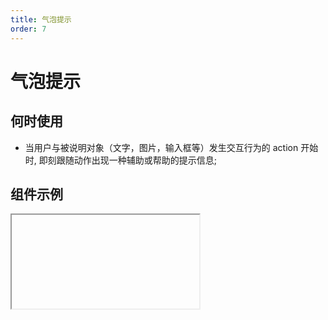 ```yaml
---
title: 气泡提示
order: 7
---
```


# 气泡提示

## 何时使用

- 当用户与被说明对象（文字，图片，输入框等）发生交互行为的 action 开始时, 即刻跟随动作出现一种辅助或帮助的提示信息;

## 组件示例


<Iframe url="https://www.aliwork.com/developer/balloon-v2?isRenderNav=false" />
## 组件属性


<AttrTable
  dataSource={[
    {
      attr: '气泡类型',
      code: 'TYPE',
      type: 'string',
      demo: '"balloon" "tooltip"',
      dafault: 'balloon',
      desc: '',
    },
    {
      attr: '样式类型',
      code: 'TYPE',
      type: 'String',
      demo: '"normal" "primary"',
      dafault: 'normal',
      desc: '',
    },
    {
      attr: '弹窗内容',
      code: 'content',
      type: 'String',
      demo: '提示内容',
      dafault: '',
      desc: '',
    },
    {
      attr: '触发行为',
      code: 'triggerType',
      type: 'String',
      demo: '"hover" "click" "focus"',
      dafault: 'click',
      desc: '',
    },
    {
      attr: '关闭按钮',
      code: 'closable',
      type: 'String',
      demo: '',
      dafault: 'true',
      desc: '',
    },
    {
      attr: '默认显示',
      code: 'defaultVisible',
      type: 'string',
      demo: '',
      dafault: 'false',
      desc: '',
    },
    {
      attr: '延时显示',
      code: 'display',
      type: 'string',
      demo: '"inline-block" "block"',
      dafault: '0',
      desc: '',
    },
    {
      attr: '弹出方向',
      code: 'align',
      type: 'string',
      demo: '"t" "b" "l" "r" "tl" "tr" "bl" "br" "lt" "lb" "rt" "rb"',
      dafault: '"b" ',
      desc: '',
    },
    {
      attr: '占据空间',
      code: 'display',
      type: 'string',
      demo: '"inline-block" "block"',
      dafault: '"300px"',
      desc: '',
    },
    {
      attr: '最大宽度',
      code: 'overlayMaxWidth',
      type: 'string',
      demo: '',
      dafault: '300px',
      desc: '',
    },
    {
      attr: '显示弹层',
      code: 'balloonOverlayVisible',
      type: 'string',
      demo: '',
      dafault: 'true',
      desc: '',
    },
    {
      attr: '当弹层关闭时触发',
      code: 'onClose',
      type: 'function',
      demo: 'function(){console.log(确定)',
      dafault: '',
      desc: '',
    },
    {
      attr: '浮层关闭后触发的事件',
      code: 'afterClose',
      type: 'function',
      demo: 'function(ctx){ console.log(取消)',
      dafault: '',
      desc: 'Balloon 浮层关闭后触发的事件, 如果有动画，则在动画结束后触发',
    },
    {
      attr: '可见状态变化事件',
      code: 'onVisibleChange',
      type: 'function',
      demo: 'function(visible){ console.log(visible)',
      dafault: '',
      desc: 'Balloon 浮层关闭后触发的事件, 如果有动画，则在动画结束后触发',
    },
  ]}
/>
